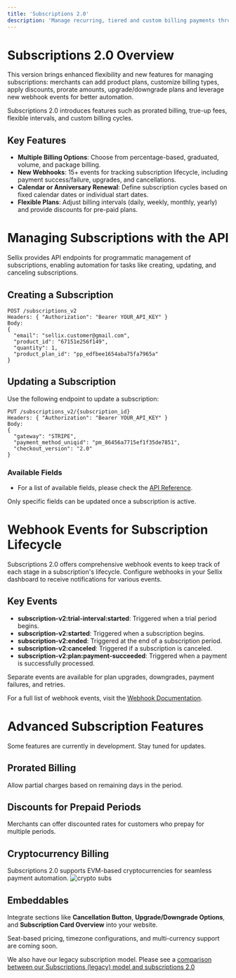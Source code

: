 ```yaml
---
title: 'Subscriptions 2.0'
description: 'Manage recurring, tiered and custom billing payments through Sellix with Cryptos and Fiat'
---
```


# Subscriptions 2.0 Overview

This version brings enhanced flexibility and new features for managing subscriptions: merchants can add product plans, customize billing types, apply discounts, prorate amounts, upgrade/downgrade plans and leverage new webhook events for better automation.

<Callout type="info" title="Why upgrade to 2.0?">
  Subscriptions 2.0 introduces features such as prorated billing, true-up fees, flexible intervals, and custom billing cycles.
</Callout>

## Key Features
- **Multiple Billing Options**: Choose from percentage-based, graduated, volume, and package billing.
- **New Webhooks**: 15+ events for tracking subscription lifecycle, including payment success/failure, upgrades, and cancellations.
- **Calendar or Anniversary Renewal**: Define subscription cycles based on fixed calendar dates or individual start dates.
- **Flexible Plans**: Adjust billing intervals (daily, weekly, monthly, yearly) and provide discounts for pre-paid plans.

# Managing Subscriptions with the API

Sellix provides API endpoints for programmatic management of subscriptions, enabling automation for tasks like creating, updating, and canceling subscriptions.

## Creating a Subscription

```curl
POST /subscriptions_v2
Headers: { "Authorization": "Bearer YOUR_API_KEY" }
Body:
{
  "email": "sellix.customer@gmail.com",
  "product_id": "67151e256f149",
  "quantity": 1,
  "product_plan_id": "pp_edfbee1654aba75fa7965a"
}
```
## Updating a Subscription

Use the following endpoint to update a subscription:

```curl
PUT /subscriptions_v2/{subscription_id}
Headers: { "Authorization": "Bearer YOUR_API_KEY" }
Body:
{
  "gateway": "STRIPE",
  "payment_method_uniqid": "pm_86456a7715ef1f35de7851",
  "checkout_version": "2.0"
}
```

### Available Fields
- For a list of available fields, please check the [API Reference](https://docs.sellix.io/api-reference/subscriptions-2-0/post-subscriptions).


<Note>
  Only specific fields can be updated once a subscription is active.
</Note>


# Webhook Events for Subscription Lifecycle

Subscriptions 2.0 offers comprehensive webhook events to keep track of each stage in a subscription's lifecycle. Configure webhooks in your Sellix dashboard to receive notifications for various events.

## Key Events
- **subscription-v2:trial-interval:started**: Triggered when a trial period begins.
- **subscription-v2:started**: Triggered when a subscription begins.
- **subscription-v2:ended**: Triggered at the end of a subscription period.
- **subscription-v2:canceled**: Triggered if a subscription is canceled.
- **subscription-v2:plan:payment-succeeded**: Triggered when a payment is successfully processed.

<Note>
  Separate events are available for plan upgrades, downgrades, payment failures, and retries.
</Note>

For a full list of webhook events, visit the [Webhook Documentation](https://docs.sellix.io/api-reference/webhooks).


# Advanced Subscription Features

<Warning>
  Some features are currently in development. Stay tuned for updates.
</Warning>

## Prorated Billing
Allow partial charges based on remaining days in the period.

## Discounts for Prepaid Periods
Merchants can offer discounted rates for customers who prepay for multiple periods.

## Cryptocurrency Billing
Subscriptions 2.0 supports EVM-based cryptocurrencies for seamless payment automation.
![crypto subs](https://sellix.io/cdn-cgi/image/q=65/https://cdn.sellix.io/static/documentation/images/crypto-subscriptions.png)

## Embeddables
Integrate sections like **Cancellation Button**, **Upgrade/Downgrade Options**, and **Subscription Card Overview** into your website.

<Note>
  Seat-based pricing, timezone configurations, and multi-currency support are coming soon.
</Note>

<Note>We also have our legacy subscription model. Please see a [comparison between our Subscriptions (legacy) model and subscriptions 2.0](https://docs.sellix.io/api-reference/subscriptions-compare)</Note>